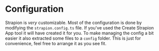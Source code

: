 # Configuration

Strapion is _very_ customizable. Most of the configuration is done by modifying the `strapion.config.ts` file. If you've
used the Create Strapion App tool it will have created it for you. To make managing the config a bit easier it also extracted
some files to a `config` folder. This is just for convenience, feel free to arrange it as you see fit.
